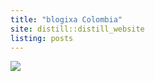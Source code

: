 ```yaml
---
title: "blogixa Colombia"
site: distill::distill_website
listing: posts
---
```


![](img/IxaColombiaLogo.png)
